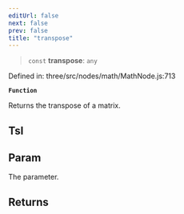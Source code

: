 ```yaml
---
editUrl: false
next: false
prev: false
title: "transpose"
---
```


> `const` **transpose**: `any`

Defined in: three/src/nodes/math/MathNode.js:713

**`Function`**

Returns the transpose of a matrix.

## Tsl

## Param

The parameter.

## Returns
